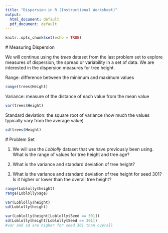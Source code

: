 ---
title: "Dispersion in R (Instructional Worksheet)"
output:
  html_document: default
  pdf_document: default
---

```{r setup, include=FALSE}
knitr::opts_chunk$set(echo = TRUE)
```

<script src="hideOutput.js"></script>

<link rel="stylesheet" type="text/css" href="fold.css">

#\textcolor{blue}{1.1} Measuring Dispersion

We will continue using the *trees* dataset from the last problem set to explore measures of dispersion, the spread or variability in a set of data. We are interested in the dispersion measures for tree height. 

Range: difference between the minimum and maximum values

```{r eval = FALSE}
range(trees$Height)
```

Variance: measure of the distance of each value from the mean value 

```{r eval = FALSE}
var(trees$Height)
```

Standard deviation: the square root of variance (how much the values typically vary from the average value)

```{r eval = FALSE}
sd(trees$Height)
```

\newpage

#\textcolor{blue}{1.2} Problem Set

1. We will use the *Loblolly* dataset that we have previously been using. What is the range of values for tree height and tree age?  

2. What is the variance and standard deviation of tree height?

3. What is the variance and standard deviation of tree height for seed 301? Is it higher or lower than the overall tree height?



<div class="fold s">

```{r eval = FALSE}
range(Loblolly$height)
range(Loblolly$age)

var(Loblolly$height)
sd(Loblolly$height)

var(Loblolly$height[Loblolly$Seed == 301])
sd(Loblolly$height[Loblolly$Seed == 301])
#var and sd are higher for seed 301 than overall
```

</div>